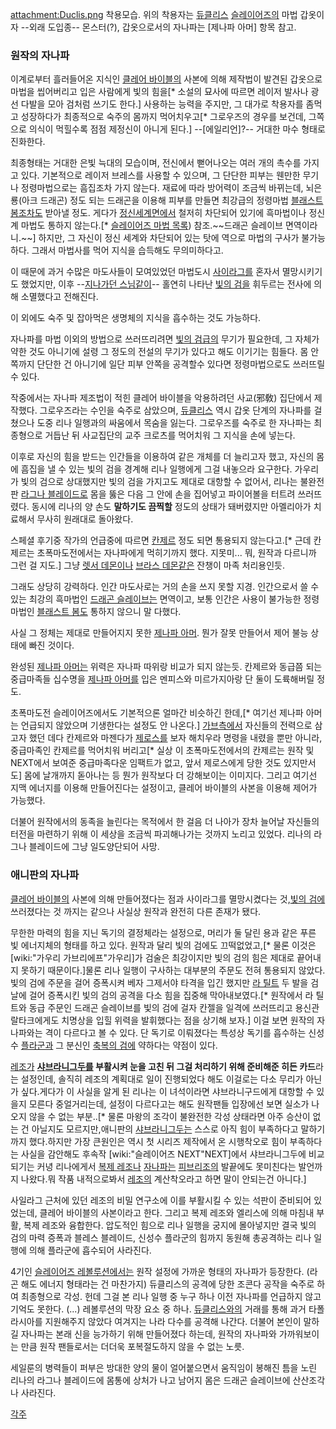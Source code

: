 attachment:Duclis.png
착용모습. 위의 착용자는 [[듀클리스]]
[[슬레이어즈]]의 마법 갑옷이자 --외래 도입종-- 몬스터(?), 갑옷으로서의 자나파는 [제나파 아머] 항목 참고.

=== 원작의 자나파 ===
이계로부터 흘러들어온 지식인 [[클레어 바이블]]의 사본에 의해 제작법이 발견된 갑옷으로 마법을 씹어버리고 입은 사람에게 빛의 힘을[* 소설의 묘사에 따르면 레이저 발사나 광선 다발을 모아 검처럼 쓰기도 한다.] 사용하는 능력을 주지만, 그 대가로 착용자를 좀먹고 성장하다가 최종적으로 숙주의 몸까지 먹어치우고[* 그로우즈의 경우를 보건데, 그쪽으로 의식이 먹힐수록 점점 제정신이 아니게 된다.] --[에일리언]?-- 거대한 마수 형태로 진화한다.

최종형태는 거대한 은빛 늑대의 모습이며, 전신에서 뻗어나오는 여러 개의 촉수를 가지고 있다. 기본적으로 레이저 브레스를 사용할 수 있으며, 그 단단한 피부는 웬만한 무기나 정령마법으로는 흠집조차 가지 않는다. 재료에 따라 방어력이 조금씩 바뀌는데, 뇌은룡(아크 드래곤) 정도 되는 드래곤을 이용해 피부를 만들면 최강급의 정령마법 [[블래스트 봄]]조차도 받아낼 정도. 게다가 [[정신세계면]]에서 철저히 차단되어 있기에 흑마법이나 정신계 마법도 통하지 않는다.[* [[슬레이어즈 마법 목록]]) 참조.~~드래곤 슬레이브 면역이라니.~~] 하지만, 그 자신이 정신 세계와 차단되어 있는 탓에 역으로 마법의 구사가 불가능하다. 그래서 마법사를 먹어 지식을 습득해도 무의미하다고.

이 때문에 과거 수많은 마도사들이 모여있었던 마법도시 [[사이라그]]를 혼자서 멸망시키기도 했었지만, 이후 --[[지나가던 스님]]같이-- 홀연히 나타난 [[빛의 검]]을 휘두르는 전사에 의해 소멸했다고 전해진다. 

이 외에도 숙주 및 잡아먹은 생명체의 지식을 흡수하는 것도 가능하다.

자나파를 마법 이외의 방법으로 쓰러뜨리려면 [[빛의 검]]급의 무기가 필요한데, 그 자체가 약한 것도 아니기에 설령 그 정도의 전설의 무기가 있다고 해도 이기기는 힘들다. 몸 안쪽까지 단단한 건 아니기에 일단 피부 안쪽을 공격할수 있다면 정령마법으로도 쓰러뜨릴 수 있다.

작중에서는 자나파 제조법이 적힌 클레어 바이블을 악용하려던 사교(邪敎) 집단에서 제작했다. 그로우즈라는 수인을 숙주로 삼았으며, [[듀클리스]] 역시 갑옷 단계의 자나파를 걸쳤으나 도중 리나 일행과의 싸움에서 목숨을 잃는다. 그로우즈를 숙주로 한 자나파는 최종형으로 거듭난 뒤 사교집단의 교주 크로츠를 먹어치워 그 지식을 손에 넣는다.

이후로 자신의 힘을 받드는 인간들을 이용하여 같은 개체를 더 늘리고자 했고, 자신의 몸에 흠집을 낼 수 있는 빛의 검을 경계해 리나 일행에게 그걸 내놓으라 요구한다. 가우리가 빛의 검으로 상대했지만 빛의 검을 가지고도 제대로 대항할 수 없어서, 리나는 불완전판 [[라그나 블레이드]]로 몸을 뚫은 다음 그 안에 손을 집어넣고 파이어볼을 터트려 쓰러뜨렸다. 동시에 리나의 양 손도 '''말하기도 끔찍할''' 정도의 상태가 돼버렸지만 아멜리아가 치료해서 무사히 원래대로 돌아왔다.

스페셜 후기중 작가의 언급중에 따르면 [[칸제르]] 정도 되면 통용되지 않는다고.[* 근데 칸제르는 초폭마도전에서는 자나파에게 먹히기까지 했다. 지못미... 뭐, 원작과 다르니까 그런 걸 지도.] 그냥 [[렛서 데몬]]이나 [[브라스 데몬]]같은 잔챙이 마족 처리용인듯.

그래도 상당히 강력하다. 인간 마도사로는 거의 손을 쓰지 못할 지경. 인간으로서 쓸 수있는 최강의 흑마법인 [[드래곤 슬레이브]]는 면역이고, 보통 인간은 사용이 불가능한 정령마법인 [[블래스트 봄]]도 통하지 않으니 말 다했다. 

사실 그 정체는 제대로 만들어지지 못한 [[제나파 아머]]. 뭔가 잘못 만들어서 제어 불능 상태에 빠진 것이다.

완성된 [[제나파 아머]]는 위력은 자나파 따위랑 비교가 되지 않는듯. 칸제르와 동급쯤 되는 중급마족들 십수명을 [[제나파 아머]]를 입은 멘피스와 미르가지아랑 단 둘이 도륙해버릴 정도.

초폭마도전 슬레이어즈에서도 기본적으론 얼마간 비슷하긴 한데,[* 여기선 제나파 아머는 언급되지 않았으며 기생한다는 설정도 안 나온다.] [[가브]]측에서 자신들의 전력으로 삼고자 했던 데다 칸제르와 마젠다가 [[제로스]]를 보자 해치우라 명령을 내렸을 뿐만 아니라, 중급마족인 칸제르를 먹어치워 버리고[* 실상 이 초폭마도전에서의 칸제르는 원작 및 NEXT에서 보여준 중급마족다운 임팩트가 없고, 앞서 제로스에게 당한 것도 있지만서도] 몸에 날개까지 돋아나는 등 뭔가 원작보다 더 강해보이는 이미지다. 그리고 여기선 지맥 에너지를 이용해 만들어진다는 설정이고, 클레어 바이블의 사본을 이용해 제어가 가능했다.

더불어 원작에서의 동족을 늘린다는 목적에서 한 걸음 더 나아가 장차 늘어날 자신들의 터전을 마련하기 위해 이 세상을 조금씩 파괴해나가는 것까지 노리고 있었다. 리나의 라그나 블레이드에 그냥 일도양단되어 사망. 
=== 애니판의 자나파 ===
[[클레어 바이블]]의 사본에 의해 만들어졌다는 점과 사이라그를 멸망시켰다는 것,[[빛의 검]]에 쓰러졌다는 것 까지는 같으나 사실상 원작과 완전히 다른 존재가 됐다.

무한한 마력의 힘을 지닌 독기의 결정체라는 설정으로, 머리가 둘 달린 용과 같은 푸른 빛 에너지체의 형태를 하고 있다. 원작과 달리 빛의 검에도 끄떡없었고,[* 물론 이것은 [wiki:"가우리 가브리에프"가우리]가 검술은 최강이지만 빛의 검의 힘은 제대로 끝어내지 못하기 때문이다.]물론 리나 일행이 구사하는 대부분의 주문도 전혀 통용되지 않았다. 빛의 검에 주문을 걸어 증폭시켜 베자 그제서야 타격을 입긴 했지만 [[라 틸트]] 두 발을 검날에 걸어 증폭시킨 빛의 검의 공격을 다소 힘을 집중해 막아내보였다.[* 원작에서 라 틸트와 동급 주문인 드래곤 슬레이브를 빛의 검에 걸자 칸젤을 일격에 쓰러뜨리고 용신관 랄타크에게도 치명상을 입힐 위력을 발휘했다는 점을 상기해 보자.] 이걸 보면 원작의 자나파와는 격이 다르다고 볼 수 있다. 단 독기로 이뤄졌다는 특성상 독기를 흡수하는 신성수 [[플라군]]과 그 분신인 [[축복의 검]]에 약하다는 약점이 있다.

[[레조]]가 '''[[샤브라니그두]]를 부활시켜 눈을 고친 뒤 그걸 처리하기 위해 준비해준 히든 카드'''라는 설정인데, 솔직히 레조의 계획대로 일이 진행되었다 해도 이걸로는 다소 무리가 아닌가 싶다.게다가 이 사실을 알게 된 리나는 이 녀석이라면 샤브라니구드에게 대항할 수 있을지 모른다 중얼거리는데, 설정이 다르다고는 해도 원작팬들 입장에선 보면 실소가 나오지 않을 수 없는 부분..[* 물론 마왕의 조각이 불완전한 각성 상태라면 아주 승산이 없는 건 아닐지도 모르지만,애니판의 [[샤브라니그두]]는 스스로 아직 힘이 부족하다고 말하기까지 했다.하지만 가장 큰원인은 역시 첫 시리즈 제작에서 온 시행착오로 힘이 부족하다는 사실을 감안해도 후속작 [wiki:"슬레이어즈 NEXT"NEXT]에서 샤브라니그두에 비교되기는 커녕 리나에게서 [[복제 레조]]나 [[자나파]]는 [[피브리조]]의 발끝에도 못미친다는 발언까지 나왔다.뭐 작품 내적으로봐서 [[레조]]의 계산착오라고 하면 말이 안되는건 아니다.]

사일라그 근처에 있던 레조의 비밀 연구소에 이를 부활시킬 수 있는 석판이 준비되어 있었는데, 클레어 바이블의 사본이라고 한다. 그리고 복제 레조와 엘리스에 의해 마침내 부활, 복제 레조와 융합한다. 압도적인 힘으로 리나 일행을 궁지에 몰아넣지만 결국 빛의 검의 마력 증폭과 블레스 블레이드, 신성수 플라군의 힘까지 동원해 총공격하는 리나 일행에 의해 플라군에 흡수되어 사라진다.

4기인 [[슬레이어즈 레볼루션]]에서는 원작 설정에 가까운 형태의 자나파가 등장한다. (라곤 해도 에너지 형태라는 건 마찬가지) 듀클리스의 공격에 당한 조콘다 공작을 숙주로 하여 최종형으로 각성. 헌데 그걸 본 리나 일행 중 누구 하나 이전 자나파를 언급하지 않고 기억도 못한다. (...) 레볼루션의 막장 요소 중 하나. [[듀클리스]]와의 거래를 통해 과거 타폴라시아를 지원해주지 않았다 여겨지는 나라 다수를 공격해 나간다. 더불어 본인이 말하길 자나파는 본래 신을 능가하기 위해 만들어졌다 하는데, 원작의 자나파와 가까워보이는 만큼 원작 팬들로서는 더더욱 포복절도하지 않을 수 없는 노릇. 

세일룬의 병력들이 퍼부은 방대한 양의 물이 얼어붙으면서 움직임이 봉해진 틈을 노린 리나의 라그나 블레이드에 몸통에 상처가 나고 남어지 몸은 드래곤 슬레이브에 산산조각나 사라진다.

[[각주]]
